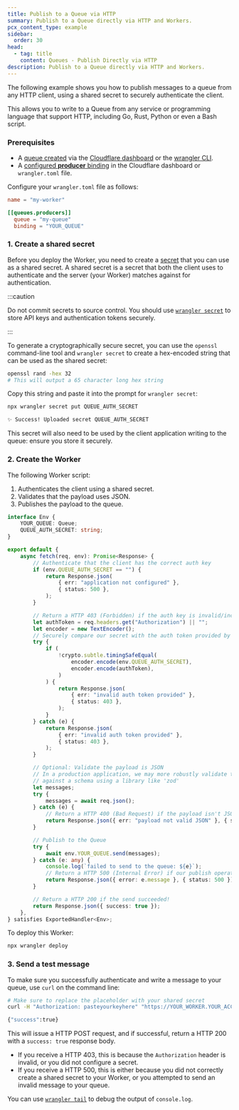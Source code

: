 ```yaml
---
title: Publish to a Queue via HTTP
summary: Publish to a Queue directly via HTTP and Workers.
pcx_content_type: example
sidebar:
  order: 30
head:
  - tag: title
    content: Queues - Publish Directly via HTTP
description: Publish to a Queue directly via HTTP and Workers.
---
```


The following example shows you how to publish messages to a queue from any HTTP client, using a shared secret to securely authenticate the client.

This allows you to write to a Queue from any service or programming language that support HTTP, including Go, Rust, Python or even a Bash script.

### Prerequisites

- A [queue created](/queues/get-started/#3-create-a-queue) via the [Cloudflare dashboard](https://dash.cloudflare.com) or the [wrangler CLI](/workers/wrangler/install-and-update/).
- A [configured **producer** binding](/queues/configuration/configure-queues/#producer) in the Cloudflare dashboard or `wrangler.toml` file.

Configure your `wrangler.toml` file as follows:


<WranglerConfig>

```toml
name = "my-worker"

[[queues.producers]]
  queue = "my-queue"
  binding = "YOUR_QUEUE"

```

</WranglerConfig>

### 1. Create a shared secret

Before you deploy the Worker, you need to create a [secret](/workers/configuration/secrets/) that you can use as a shared secret. A shared secret is a secret that both the client uses to authenticate and the server (your Worker) matches against for authentication.

:::caution

Do not commit secrets to source control. You should use [`wrangler secret`](/workers/configuration/secrets/) to store API keys and authentication tokens securely.

:::

To generate a cryptographically secure secret, you can use the `openssl` command-line tool and `wrangler secret` to create a hex-encoded string that can be used as the shared secret:

```sh
openssl rand -hex 32
# This will output a 65 character long hex string
```

Copy this string and paste it into the prompt for `wrangler secret`:

```sh
npx wrangler secret put QUEUE_AUTH_SECRET
```

```sh output
✨ Success! Uploaded secret QUEUE_AUTH_SECRET
```

This secret will also need to be used by the client application writing to the queue: ensure you store it securely.

### 2. Create the Worker

The following Worker script:

1. Authenticates the client using a shared secret.
2. Validates that the payload uses JSON.
3. Publishes the payload to the queue.

```ts
interface Env {
	YOUR_QUEUE: Queue;
	QUEUE_AUTH_SECRET: string;
}

export default {
	async fetch(req, env): Promise<Response> {
		// Authenticate that the client has the correct auth key
		if (env.QUEUE_AUTH_SECRET == "") {
			return Response.json(
				{ err: "application not configured" },
				{ status: 500 },
			);
		}

		// Return a HTTP 403 (Forbidden) if the auth key is invalid/incorrect/misconfigured
		let authToken = req.headers.get("Authorization") || "";
		let encoder = new TextEncoder();
		// Securely compare our secret with the auth token provided by the client
		try {
			if (
				!crypto.subtle.timingSafeEqual(
					encoder.encode(env.QUEUE_AUTH_SECRET),
					encoder.encode(authToken),
				)
			) {
				return Response.json(
					{ err: "invalid auth token provided" },
					{ status: 403 },
				);
			}
		} catch (e) {
			return Response.json(
				{ err: "invalid auth token provided" },
				{ status: 403 },
			);
		}

		// Optional: Validate the payload is JSON
		// In a production application, we may more robustly validate the payload
		// against a schema using a library like 'zod'
		let messages;
		try {
			messages = await req.json();
		} catch (e) {
			// Return a HTTP 400 (Bad Request) if the payload isn't JSON
			return Response.json({ err: "payload not valid JSON" }, { status: 500 });
		}

		// Publish to the Queue
		try {
			await env.YOUR_QUEUE.send(messages);
		} catch (e: any) {
			console.log(`failed to send to the queue: ${e}`);
			// Return a HTTP 500 (Internal Error) if our publish operation fails
			return Response.json({ error: e.message }, { status: 500 });
		}

		// Return a HTTP 200 if the send succeeded!
		return Response.json({ success: true });
	},
} satisfies ExportedHandler<Env>;
```

To deploy this Worker:

```sh
npx wrangler deploy
```

### 3. Send a test message

To make sure you successfully authenticate and write a message to your queue, use `curl` on the command line:

```sh
# Make sure to replace the placeholder with your shared secret
curl -H "Authorization: pasteyourkeyhere" "https://YOUR_WORKER.YOUR_ACCOUNT.workers.dev" --data '{"messages": [{"msg":"hello world"}]}'
```

```sh output
{"success":true}
```

This will issue a HTTP POST request, and if successful, return a HTTP 200 with a `success: true` response body.

- If you receive a HTTP 403, this is because the `Authorization` header is invalid, or you did not configure a secret.
- If you receive a HTTP 500, this is either because you did not correctly create a shared secret to your Worker, or you attempted to send an invalid message to your queue.

You can use [`wrangler tail`](/workers/observability/logs/real-time-logs/) to debug the output of `console.log`.
